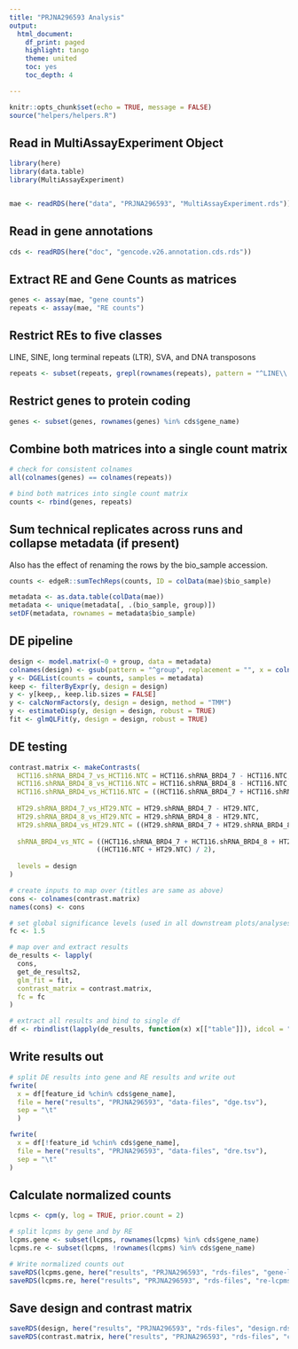 ```yaml
---
title: "PRJNA296593 Analysis"
output:
  html_document:
    df_print: paged
    highlight: tango
    theme: united
    toc: yes
    toc_depth: 4

---
```


```r
knitr::opts_chunk$set(echo = TRUE, message = FALSE)
source("helpers/helpers.R")
```

## Read in MultiAssayExperiment Object

```r
library(here)
library(data.table)
library(MultiAssayExperiment)


mae <- readRDS(here("data", "PRJNA296593", "MultiAssayExperiment.rds"))
```

## Read in gene annotations

```r
cds <- readRDS(here("doc", "gencode.v26.annotation.cds.rds"))
```

## Extract RE and Gene Counts as matrices

```r
genes <- assay(mae, "gene counts")
repeats <- assay(mae, "RE counts")
```

## Restrict REs to five classes

LINE, SINE, long terminal repeats (LTR), SVA, and DNA transposons

```r
repeats <- subset(repeats, grepl(rownames(repeats), pattern = "^LINE\\.|^SINE\\.|^LTR\\.|.*\\.SVA\\..*|^DNA\\."))
```

## Restrict genes to protein coding

```r
genes <- subset(genes, rownames(genes) %in% cds$gene_name)
```

## Combine both matrices into a single count matrix

```r
# check for consistent colnames
all(colnames(genes) == colnames(repeats))

# bind both matrices into single count matrix
counts <- rbind(genes, repeats)
```

## Sum technical replicates across runs and collapse metadata (if present)

Also has the effect of renaming the rows by the bio_sample accession.

```r
counts <- edgeR::sumTechReps(counts, ID = colData(mae)$bio_sample)

metadata <- as.data.table(colData(mae))
metadata <- unique(metadata[, .(bio_sample, group)])
setDF(metadata, rownames = metadata$bio_sample)
```

## DE pipeline

```r
design <- model.matrix(~0 + group, data = metadata)
colnames(design) <- gsub(pattern = "^group", replacement = "", x = colnames(design))
y <- DGEList(counts = counts, samples = metadata)
keep <- filterByExpr(y, design = design)
y <- y[keep,, keep.lib.sizes = FALSE]
y <- calcNormFactors(y, design = design, method = "TMM")
y <- estimateDisp(y, design = design, robust = TRUE)
fit <- glmQLFit(y, design = design, robust = TRUE)
```

## DE testing

```r
contrast.matrix <- makeContrasts(
  HCT116.shRNA_BRD4_7_vs_HCT116.NTC = HCT116.shRNA_BRD4_7 - HCT116.NTC,
  HCT116.shRNA_BRD4_8_vs_HCT116.NTC = HCT116.shRNA_BRD4_8 - HCT116.NTC,
  HCT116.shRNA_BRD4_vs_HCT116.NTC = ((HCT116.shRNA_BRD4_7 + HCT116.shRNA_BRD4_8) / 2) - HCT116.NTC,
  
  HT29.shRNA_BRD4_7_vs_HT29.NTC = HT29.shRNA_BRD4_7 - HT29.NTC,
  HT29.shRNA_BRD4_8_vs_HT29.NTC = HT29.shRNA_BRD4_8 - HT29.NTC,
  HT29.shRNA_BRD4_vs_HT29.NTC = ((HT29.shRNA_BRD4_7 + HT29.shRNA_BRD4_8) / 2) - HT29.NTC,
  
  shRNA_BRD4_vs_NTC = ((HCT116.shRNA_BRD4_7 + HCT116.shRNA_BRD4_8 + HT29.shRNA_BRD4_7 + HT29.shRNA_BRD4_8) / 4) - 
                      ((HCT116.NTC + HT29.NTC) / 2),
  
  levels = design
)

# create inputs to map over (titles are same as above)
cons <- colnames(contrast.matrix)
names(cons) <- cons

# set global significance levels (used in all downstream plots/analyses)
fc <- 1.5

# map over and extract results
de_results <- lapply(
  cons, 
  get_de_results2, 
  glm_fit = fit, 
  contrast_matrix = contrast.matrix,
  fc = fc
)

# extract all results and bind to single df
df <- rbindlist(lapply(de_results, function(x) x[["table"]]), idcol = "contrast")
```

## Write results out

```r
# split DE results into gene and RE results and write out
fwrite(
  x = df[feature_id %chin% cds$gene_name],
  file = here("results", "PRJNA296593", "data-files", "dge.tsv"),
  sep = "\t"
  )

fwrite(
  x = df[!feature_id %chin% cds$gene_name],
  file = here("results", "PRJNA296593", "data-files", "dre.tsv"),
  sep = "\t"
)
```

## Calculate normalized counts

```r
lcpms <- cpm(y, log = TRUE, prior.count = 2)

# split lcpms by gene and by RE
lcpms.gene <- subset(lcpms, rownames(lcpms) %in% cds$gene_name)
lcpms.re <- subset(lcpms, !rownames(lcpms) %in% cds$gene_name)

# Write normalized counts out
saveRDS(lcpms.gene, here("results", "PRJNA296593", "rds-files", "gene-lcpms.rds"))
saveRDS(lcpms.re, here("results", "PRJNA296593", "rds-files", "re-lcpms.rds"))
```

## Save design and contrast matrix

```r
saveRDS(design, here("results", "PRJNA296593", "rds-files", "design.rds"))
saveRDS(contrast.matrix, here("results", "PRJNA296593", "rds-files", "contrast-matrix.rds"))
```

